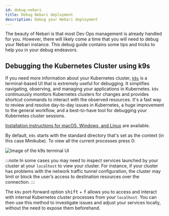 ```yaml
---
id: debug-nebari
title: Debug Nebari deployment
description: Debug your Nebari deployment
---
```


The beauty of Nebari is that most Dev Ops management is already handled for you. However, there will likely come a time that you will need to debug your Nebari instance. This debug guide contains some tips and tricks to help you in your debug endeavors.

## Debugging the Kubernetes Cluster using k9s

If you need more information about your Kubernetes cluster, [`k9s`](https://k9scli.io/) is a terminal-based UI that is extremely useful for debugging. It simplifies navigating, observing, and managing your applications in Kubernetes. `k9s` continuously monitors Kubernetes clusters for changes and provides shortcut commands to interact with the observed resources. It's a fast way to review and resolve day-to-day issues in Kubernetes, a huge improvement to the general workflow, and a best-to-have tool for debugging your Kubernetes cluster sessions.

[Installation instructions for macOS, Windows, and Linux](https://github.com/derailed/k9s) are available.

By default, `k9s` starts with the standard directory that's set as the context (in this case Minikube). To view all the current processes press 0:

![Image of the k9s terminal UI](/img/how-tos/k9s_UI.png)

:::note
In some cases you may need to inspect services launched by your cluster at your `localhost` to view your cluster. For instance, if your cluster has problems with the network traffic tunnel configuration, the cluster may limit or block the user’s access to destination resources over the connection.
:::

The `k9s` port-forward option <kbd>shift</kbd> + <kbd>f</kbd> allows you to access and interact with internal Kubernetes cluster processes from your `localhost`. You can then use this method to investigate issues and adjust your services locally, without the need to expose them beforehand.

